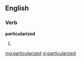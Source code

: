 ==English==

===Verb===
'''particularized'''

# {{past of|[[particularize]]}}

[[mg:particularized]]
[[vi:particularized]]